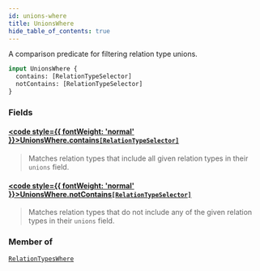 ```yaml
---
id: unions-where
title: UnionsWhere
hide_table_of_contents: true
---
```








A comparison predicate for filtering relation type unions.

```graphql
input UnionsWhere {
  contains: [RelationTypeSelector]
  notContains: [RelationTypeSelector]
}
```


### Fields

#### [<code style={{ fontWeight: 'normal' }}>UnionsWhere.<b>contains</b></code>](#)<Bullet />[`[RelationTypeSelector]`](/docs/v1/directory-api-reference/schema/relation-types/inputs/relation-type-selector) <Badge class="secondary" text="list"/> <Badge class="secondary" text="input"/> <Badge class="secondary" text="relation-types"/>
> Matches relation types that include all given relation types in their `unions` field.
> 

#### [<code style={{ fontWeight: 'normal' }}>UnionsWhere.<b>notContains</b></code>](#)<Bullet />[`[RelationTypeSelector]`](/docs/v1/directory-api-reference/schema/relation-types/inputs/relation-type-selector) <Badge class="secondary" text="list"/> <Badge class="secondary" text="input"/> <Badge class="secondary" text="relation-types"/>
> Matches relation types that do not include any of the given relation types in their `unions` field.
> 



### Member of

[`RelationTypesWhere`](/docs/v1/directory-api-reference/schema/relation-types/inputs/relation-types-where)  <Badge class="secondary" text="input"/>



